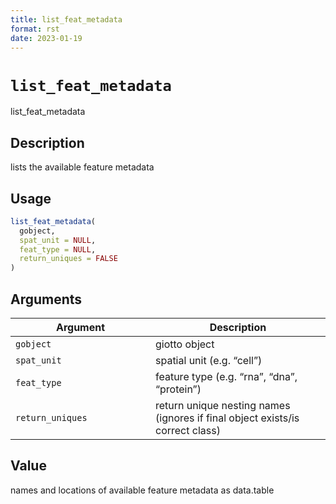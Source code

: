 ```yaml
--- 
title: list_feat_metadata 
format: rst 
date: 2023-01-19 
--- 
```

# `list_feat_metadata`

list_feat_metadata


## Description

lists the available feature metadata


## Usage

```r
list_feat_metadata(
  gobject,
  spat_unit = NULL,
  feat_type = NULL,
  return_uniques = FALSE
)
```


## Arguments

Argument      |Description
------------- |----------------
`gobject`     |     giotto object
`spat_unit`     |     spatial unit (e.g. "cell")
`feat_type`     |     feature type (e.g. "rna", "dna", "protein")
`return_uniques`     |     return unique nesting names (ignores if final object exists/is correct class)


## Value

names and locations of available feature metadata as data.table


